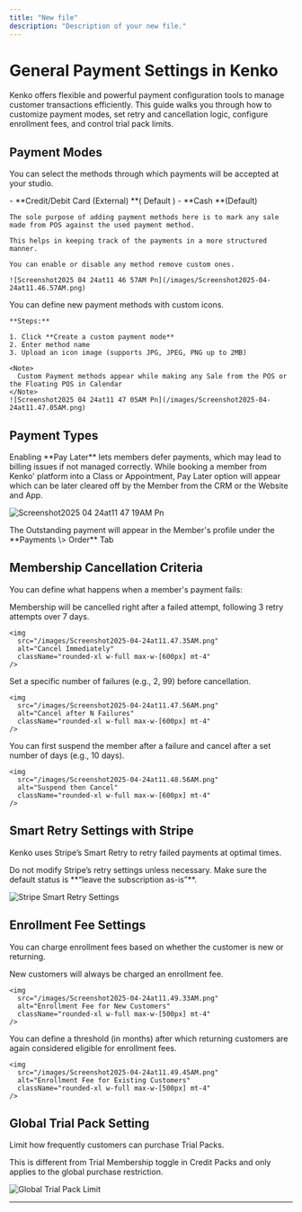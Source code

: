 ```yaml
---
title: "New file"
description: "Description of your new file."
---
```


# General Payment Settings in Kenko

Kenko offers flexible and powerful payment configuration tools to manage customer transactions efficiently. This guide walks you through how to customize payment modes, set retry and cancellation logic, configure enrollment fees, and control trial pack limits.

## Payment Modes

You can select the methods through which payments will be accepted at your studio.

<AccordionGroup>
  <Accordion title="Available Payment Modes" icon="credit-card">
    - **Credit/Debit Card (External) **( Default )
    - **Cash **(Default)

    The sole purpose of adding payment methods here is to mark any sale made from POS against the used payment method.

    This helps in keeping track of the payments in a more structured manner.

    You can enable or disable any method remove custom ones.

    ![Screenshot2025 04 24at11 46 57AM Pn](/images/Screenshot2025-04-24at11.46.57AM.png)
  </Accordion>
  <Accordion title="Create a Custom Payment Mode" icon="circle-o">
    You can define new payment methods with custom icons.

    **Steps:**

    1. Click **Create a custom payment mode**
    2. Enter method name
    3. Upload an icon image (supports JPG, JPEG, PNG up to 2MB)

    <Note>
      Custom Payment methods appear while making any Sale from the POS or the Floating POS in Calendar
    </Note>
    ![Screenshot2025 04 24at11 47 05AM Pn](/images/Screenshot2025-04-24at11.47.05AM.png)
  </Accordion>
</AccordionGroup>

## Payment Types

<Accordion title="Pay Later" icon="clock">
  <warning>
    Enabling **Pay Later** lets members defer payments, which may lead to billing issues if not managed correctly.
  </warning>
  While booking a member from Kenko' platform into a Class or Appointment, Pay Later option will appear which can be later cleared off by the Member from the CRM or the Website and App.

  ![Screenshot2025 04 24at11 47 19AM Pn](/images/Screenshot2025-04-24at11.47.19AM.png)

  <Note>
    The Outstanding payment will appear in the Member's profile under the **Payments \> Order** Tab
  </Note>
</Accordion>

## Membership Cancellation Criteria

You can define what happens when a member's payment fails:

<AccordionGroup>
  <Accordion title="Cancel Immediately on Failure" icon="alert-triangle">
    Membership will be cancelled right after a failed attempt, following 3 retry attempts over 7 days.

    <img
      src="/images/Screenshot2025-04-24at11.47.35AM.png"
      alt="Cancel Immediately"
      className="rounded-xl w-full max-w-[600px] mt-4"
    />
  </Accordion>
  <Accordion title="Cancel After N Failures" icon="calendar-x">
    Set a specific number of failures (e.g., 2, 99) before cancellation.

    <img
      src="/images/Screenshot2025-04-24at11.47.56AM.png"
      alt="Cancel after N Failures"
      className="rounded-xl w-full max-w-[600px] mt-4"
    />
  </Accordion>
  <Accordion title="Suspend Then Cancel" icon="pause-circle">
    You can first suspend the member after a failure and cancel after a set number of days (e.g., 10 days).

    <img
      src="/images/Screenshot2025-04-24at11.48.56AM.png"
      alt="Suspend then Cancel"
      className="rounded-xl w-full max-w-[600px] mt-4"
    />
  </Accordion>
</AccordionGroup>

## Smart Retry Settings with Stripe

Kenko uses Stripe’s Smart Retry to retry failed payments at optimal times.

<Note>
  Do not modify Stripe’s retry settings unless necessary. Make sure the default status is **“leave the subscription as-is”**.
</Note>

<img
  src="/images/Screenshot2025-04-24at11.49.16AM.png"
  alt="Stripe Smart Retry Settings"
  className="rounded-xl w-full max-w-[600px] mt-4"
/>

## Enrollment Fee Settings

You can charge enrollment fees based on whether the customer is new or returning.

<AccordionGroup>
  <Accordion title="New Customers" icon="user-plus">
    New customers will always be charged an enrollment fee.

    <img
      src="/images/Screenshot2025-04-24at11.49.33AM.png"
      alt="Enrollment Fee for New Customers"
      className="rounded-xl w-full max-w-[500px] mt-4"
    />
  </Accordion>
  <Accordion title="Existing Customers" icon="repeat">
    You can define a threshold (in months) after which returning customers are again considered eligible for enrollment fees.

    <img
      src="/images/Screenshot2025-04-24at11.49.45AM.png"
      alt="Enrollment Fee for Existing Customers"
      className="rounded-xl w-full max-w-[500px] mt-4"
    />
  </Accordion>
</AccordionGroup>

## Global Trial Pack Setting

Limit how frequently customers can purchase Trial Packs.

<info>
  This is different from Trial Membership toggle in Credit Packs and only applies to the global purchase restriction.
</info>

<img
  src="/images/Screenshot2025-04-24at11.49.51AM.png"
  alt="Global Trial Pack Limit"
  className="rounded-xl w-full max-w-[500px] mt-4"
/>

---